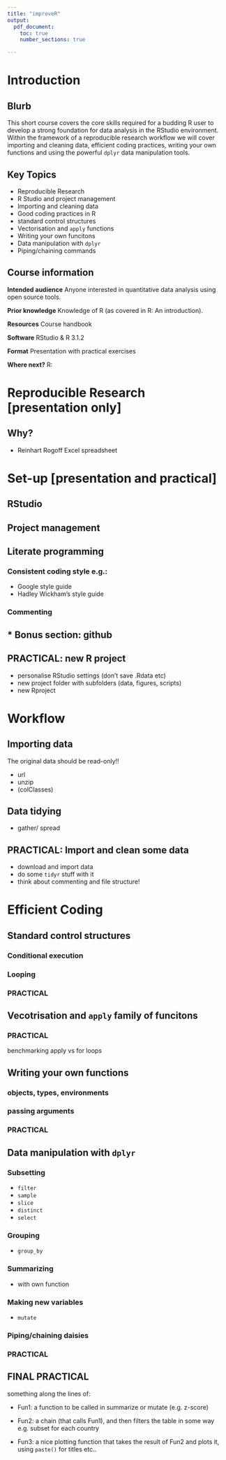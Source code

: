 ---
title: "improveR"
output: 
  pdf_document:
    toc: true
    number_sections: true

---

\newpage
# Introduction
## Blurb

This short course covers the core skills required for a budding R user to develop a strong foundation for data analysis in the RStudio environment. Within the framework of a reproducible research workflow we will cover importing and cleaning data, efficient coding practices, writing your own functions and using the powerful `dplyr` data manipulation tools. 

## Key Topics

* Reproducible Research
* R Studio and project management
* Importing and cleaning data
* Good coding practices in R
* standard control structures
* Vectorisation and `apply` functions
* Writing your own funcitons
* Data manipulation with `dplyr`
* Piping/chaining commands


## Course information

**Intended audience**	Anyone interested in quantitative data analysis using open source tools.

**Prior knowledge** Knowledge of R (as covered in R: An introduction).

**Resources**	Course handbook

**Software** RStudio & 	R 3.1.2

**Format**	Presentation with practical exercises

**Where next?**	R:

\newpage

# Reproducible Research [presentation only]

## Why?

* Reinhart Rogoff Excel spreadsheet



#  Set-up [presentation and practical]
## RStudio
## Project management
## Literate programming

### Consistent coding style e.g.:
* Google style guide
* Hadley Wickham’s style guide

### Commenting 

## \* Bonus section: github

## PRACTICAL: new R project

* personalise RStudio settings (don't save .Rdata etc)
* new project folder with subfolders (data, figures, scripts)
* new Rproject




# Workflow
## Importing data
The original data should be read-only!! 

* url
* unzip
* (colClasses)

## Data tidying
* gather/ spread

## PRACTICAL: Import and clean some data

* download and import data
* do some `tidyr` stuff with it
* think about commenting and file structure!

# Efficient Coding

## Standard control structures

### Conditional execution

### Looping

### PRACTICAL

## Vecotrisation  and `apply` family of funcitons



### PRACTICAL 

benchmarking apply vs for loops


## Writing your own functions

### objects, types, environments

### passing arguments

### PRACTICAL 


## Data manipulation with `dplyr`

### Subsetting

* `filter`
* `sample`
* `slice`
* `distinct`
* `select`

### Grouping

* `group_by`

### Summarizing

* with own function

### Making new variables

* `mutate`

### Piping/chaining daisies 

### PRACTICAL 

## FINAL PRACTICAL

something along the lines of: 

* Fun1: a function to be called in summarize or mutate (e.g. z-score)

* Fun2: a chain (that calls Fun1), and then filters the table in some way e.g. subset for each country

* Fun3: a nice plotting function that takes the result of Fun2 and plots it, using `paste()` for titles etc..



<!-- http://stcorp.nl/R_course/ -->